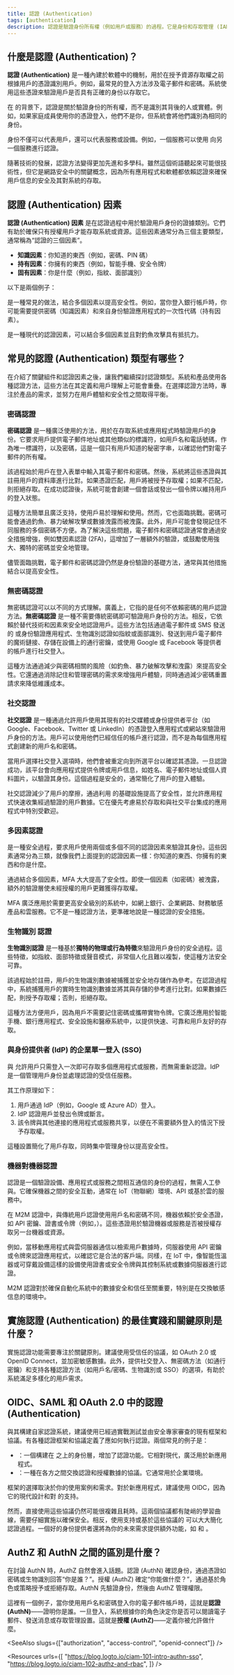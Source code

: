 ```yaml
---
title: 認證 (Authentication)
tags: [authentication]
description: 認證是驗證身份所有權（例如用戶或服務）的過程。它是身份和存取管理 (IAM) 系統的基礎，對於保護應用程式和服務至關重要。
---
```


## 什麼是認證 (Authentication)？

**認證 (Authentication)** 是一種內建於軟體中的機制，用於在授予資源存取權之前根據用戶的憑證識別用戶。例如，最常見的登入方法涉及電子郵件和密碼。系統使用這些憑證來驗證用戶是否具有正確的身份以存取它。

在 <Ref slug="iam" /> 的背景下，認證是關於驗證身份的所有權，而不是識別其背後的人或實體。例如，如果家庭成員使用你的憑證登入，他們不是你，但系統會將他們識別為相同的身份。

身份不僅可以代表用戶，還可以代表服務或設備。例如，一個服務可以使用 <Ref slug="api-key" /> 向另一個服務進行認證。

隨著技術的發展，認證方法變得更加先進和多學科。雖然這個術語聽起來可能很技術性，但它是網路安全中的關鍵概念，因為所有應用程式和軟體都依賴認證來確保用戶信息的安全及其對系統的存取。

## 認證 (Authentication) 因素

**認證 (Authentication) 因素** 是在認證過程中用於驗證用戶身份的證據類別。它們有助於確保只有授權用戶才能存取系統或資源。這些因素通常分為三個主要類型，通常稱為“認證的三個因素”。

- **知識因素**：你知道的東西（例如，密碼、PIN 碼）
- **持有因素**：你擁有的東西（例如，智能手機、安全令牌）
- **固有因素**：你是什麼（例如，指紋、面部識別）

以下是兩個例子：

<Ref slug="mfa" /> 是一種常見的做法，結合多個因素以提高安全性。例如，當你登入銀行帳戶時，你可能需要提供密碼（知識因素）和來自身份驗證應用程式的一次性代碼（持有因素）。

<Ref slug="passkey" /> 是一種現代的認證因素，可以結合多個因素並且對釣魚攻擊具有抵抗力。

## 常見的認證 (Authentication) 類型有哪些？
在介紹了關鍵組件和認證因素之後，讓我們繼續探討認證類型。系統和產品使用各種認證方法，這些方法在其定義和用戶理解上可能會重疊。在選擇認證方法時，專注於產品的需求，並努力在用戶體驗和安全性之間取得平衡。

### 密碼認證

**密碼認證** 是一種廣泛使用的方法，用於在存取系統或應用程式時驗證用戶的身份。它要求用戶提供電子郵件地址或其他類似的標識符，如用戶名和電話號碼，作為唯一標識符，以及密碼，這是一個只有用戶知道的秘密字串，以確認他們對電子郵件的所有權。

該過程始於用戶在登入表單中輸入其電子郵件和密碼。然後，系統將這些憑證與其註冊用戶的資料庫進行比對。如果憑證匹配，用戶將被授予存取權；如果不匹配，則拒絕存取。在成功認證後，系統可能會創建一個會話或發出一個令牌以維持用戶的登入狀態。

這種方法簡單且廣泛支持，使用戶易於理解和使用。然而，它也面臨挑戰。密碼可能會通過釣魚、暴力破解攻擊或數據洩露而被洩露。此外，用戶可能會發現記住不同服務的多個密碼不方便。為了解決這些問題，電子郵件和密碼認證通常會通過安全措施增強，例如雙因素認證 (2FA)，這增加了一層額外的驗證，或鼓勵使用強大、獨特的密碼並安全地管理。

儘管面臨挑戰，電子郵件和密碼認證仍然是身份驗證的基礎方法，通常與其他措施結合以提高安全性。

### 無密碼認證

無密碼認證可以以不同的方式理解。廣義上，它指的是任何不依賴密碼的用戶認證方法。**無密碼認證** 是一種不需要傳統密碼即可驗證用戶身份的方法。相反，它依賴於替代技術和因素來安全地認證用戶。這些方法包括通過電子郵件或 SMS 發送的 <Ref slug="otp" /> 或身份驗證應用程式、生物識別認證如指紋或面部識別、發送到用戶電子郵件的魔術鏈接、存儲在設備上的通行密鑰，或使用 Google 或 Facebook 等提供者的帳戶進行社交登入。

這種方法通過減少與密碼相關的風險（如釣魚、暴力破解攻擊和洩露）來提高安全性。它還通過消除記住和管理密碼的需求來增強用戶體驗，同時通過減少密碼重置請求來降低維護成本。

### 社交認證

**社交認證** 是一種通過允許用戶使用其現有的社交媒體或身份提供者平台（如 Google、Facebook、Twitter 或 LinkedIn）的憑證登入應用程式或網站來驗證用戶身份的方法。用戶可以使用他們已經信任的帳戶進行認證，而不是為每個應用程式創建新的用戶名和密碼。

當用戶選擇社交登入選項時，他們會被重定向到所選平台以確認其憑證。一旦認證成功，該平台會向應用程式提供令牌或用戶信息，如姓名、電子郵件地址或個人資料圖片，以驗證其身份。這個過程是安全的，通常簡化了用戶的登入體驗。

社交認證減少了用戶的摩擦，通過利用 <Ref slug="identity-provider" /> 的基礎設施提高了安全性，並允許應用程式快速收集經過驗證的用戶數據。它在優先考慮易於存取和與社交平台集成的應用程式中特別受歡迎。

### 多因素認證

<Ref slug="mfa" /> 是一種安全過程，要求用戶使用兩個或多個不同的認證因素來驗證其身份。這些因素通常分為三類，就像我們上面提到的認證因素一樣：你知道的東西、你擁有的東西和你是什麼。

通過結合多個因素，MFA 大大提高了安全性。即使一個因素（如密碼）被洩露，額外的驗證層使未經授權的用戶更難獲得存取權。

MFA 廣泛應用於需要更高安全級別的系統中，如網上銀行、企業網路、財務敏感產品和雲服務。它不是一種認證方法，更準確地說是一種認證的安全措施。

### **生物識別** 認證

**生物識別認證** 是一種基於**獨特的物理或行為特徵**來驗證用戶身份的安全過程。這些特徵，如指紋、面部特徵或聲音模式，非常個人化且難以複製，使這種方法安全可靠。

該過程始於註冊，用戶的生物識別數據被捕獲並安全地存儲作為參考。在認證過程中，系統捕獲用戶的實時生物識別數據並將其與存儲的參考進行比對。如果數據匹配，則授予存取權；否則，拒絕存取。

這種方法方便用戶，因為用戶不需要記住密碼或攜帶實物令牌。它廣泛應用於智能手機、銀行應用程式、安全設施和醫療系統中，以提供快速、可靠和用戶友好的存取。

### 與身份提供者 (IdP) 的企業單一登入 (SSO)

<Ref slug="enterprise-sso" /> 與 <Ref slug="identity-provider" /> 允許用戶只需登入一次即可存取多個應用程式或服務，而無需重新認證。IdP 是一個管理用戶身份並處理認證的受信任服務。

其工作原理如下：
1. 用戶通過 IdP（例如，Google 或 Azure AD）登入。
2. IdP 認證用戶並發出令牌或斷言。
3. 該令牌與其他連接的應用程式或服務共享，以便在不需要額外登入的情況下授予存取權。

這種設置簡化了用戶存取，同時集中管理身份以提高安全性。

### 機器對機器認證

<Ref slug="machine-to-machine" /> 認證是一個驗證設備、應用程式或服務之間相互通信的身份的過程，無需人工參與。它確保機器之間的安全互動，通常在 IoT（物聯網）環境、API 或基於雲的服務中。

在 M2M 認證中，與傳統用戶認證使用用戶名和密碼不同，機器依賴於安全憑證，如 API 密鑰、證書或令牌（例如，<Ref slug="oauth-2.0" />）。這些憑證用於驗證機器或服務是否被授權存取另一台機器或資源。

例如，當移動應用程式與雲伺服器通信以檢索用戶數據時，伺服器使用 API 密鑰或令牌來認證應用程式，以確認它是合法的客戶端。同樣，在 IoT 中，像智能恆溫器或可穿戴設備這樣的設備使用證書或安全令牌與其控制系統或數據伺服器進行認證。

M2M 認證對於確保自動化系統中的數據安全和信任至關重要，特別是在交換敏感信息的環境中。

## 實施認證 (Authentication) 的最佳實踐和關鍵原則是什麼？

實施認證功能需要專注於關鍵原則。建議使用受信任的協議，如 OAuth 2.0 或 OpenID Connect，並加密敏感數據。此外，提供社交登入、無密碼方法（如通行密鑰）和支持各種認證方法（如用戶名/密碼、生物識別或 SSO）的選項，有助於系統滿足多樣化的用戶需求。

## OIDC、SAML 和 OAuth 2.0 中的認證 (Authentication)

與其構建自家認證系統，建議使用已經過實戰測試並由安全專家審查的現有框架和協議。有各種認證框架和協議定義了應如何執行認證。兩個常見的例子是：

- <Ref slug="openid-connect" />：一個構建在 <Ref slug="oauth-2.0" /> 之上的身份層，增加了認證功能。它相對現代，廣泛用於新應用程式。
- <Ref slug="saml" />：一種在各方之間交換認證和授權數據的協議。它通常用於企業環境。

框架的選擇取決於你的使用案例和需求。對於新應用程式，建議使用 OIDC，因為它的現代設計和對 <Ref slug="jwt" /> 的支持。

然而，直接使用這些協議仍然可能很複雜且耗時。這兩個協議都有陡峭的學習曲線，需要仔細實施以確保安全。相反，使用支持或基於這些協議的 <Ref slug="identity-provider" /> 可以大大簡化認證過程。一個好的身份提供者還將為你的未來需求提供額外功能，如 <Ref slug="mfa" /> 和 <Ref slug="single-sign-on" />。

## AuthZ 和 AuthN 之間的區別是什麼？

在討論 AuthN 時，AuthZ 自然會進入話題。認證 (AuthN) 確認身份，通過憑證如密碼或生物識別回答“你是誰？”。授權 (AuthZ) 確定“你能做什麼？”，通過基於角色或策略授予或拒絕存取。AuthN 先驗證身份，然後由 AuthZ 管理權限。

這裡有一個例子，當你使用用戶名和密碼登入你的電子郵件帳戶時，這就是**認證 (AuthN)**——證明你是誰。一旦登入，系統根據你的角色決定你是否可以閱讀電子郵件、發送消息或存取管理設置。這就是**授權 (AuthZ)**——定義你被允許做什麼。


<SeeAlso slugs={["authorization", "access-control", "openid-connect"]} />

<Resources
  urls={[
    "https://blog.logto.io/ciam-101-intro-authn-sso",
    "https://blog.logto.io/ciam-102-authz-and-rbac",
  ]}
/>